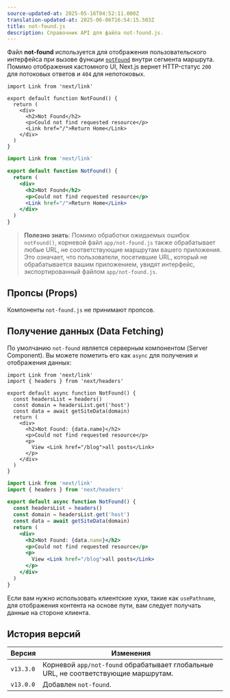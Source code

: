 ```yaml
---
source-updated-at: 2025-05-16T04:52:11.000Z
translation-updated-at: 2025-06-06T16:54:15.503Z
title: not-found.js
description: Справочник API для файла not-found.js.
---
```


Файл **not-found** используется для отображения пользовательского интерфейса при вызове функции [`notFound`](/docs/app/api-reference/functions/not-found) внутри сегмента маршрута. Помимо отображения кастомного UI, Next.js вернет HTTP-статус `200` для потоковых ответов и `404` для непотоковых.

```tsx filename="app/not-found.tsx" switcher
import Link from 'next/link'

export default function NotFound() {
  return (
    <div>
      <h2>Not Found</h2>
      <p>Could not find requested resource</p>
      <Link href="/">Return Home</Link>
    </div>
  )
}
```

```jsx filename="app/blog/not-found.js" switcher
import Link from 'next/link'

export default function NotFound() {
  return (
    <div>
      <h2>Not Found</h2>
      <p>Could not find requested resource</p>
      <Link href="/">Return Home</Link>
    </div>
  )
}
```

> **Полезно знать**: Помимо обработки ожидаемых ошибок `notFound()`, корневой файл `app/not-found.js` также обрабатывает любые URL, не соответствующие маршрутам вашего приложения. Это означает, что пользователи, посетившие URL, который не обрабатывается вашим приложением, увидят интерфейс, экспортированный файлом `app/not-found.js`.

## Пропсы (Props)

Компоненты `not-found.js` не принимают пропсов.

## Получение данных (Data Fetching)

По умолчанию `not-found` является серверным компонентом (Server Component). Вы можете пометить его как `async` для получения и отображения данных:

```tsx filename="app/not-found.tsx" switcher
import Link from 'next/link'
import { headers } from 'next/headers'

export default async function NotFound() {
  const headersList = headers()
  const domain = headersList.get('host')
  const data = await getSiteData(domain)
  return (
    <div>
      <h2>Not Found: {data.name}</h2>
      <p>Could not find requested resource</p>
      <p>
        View <Link href="/blog">all posts</Link>
      </p>
    </div>
  )
}
```

```jsx filename="app/not-found.jsx" switcher
import Link from 'next/link'
import { headers } from 'next/headers'

export default async function NotFound() {
  const headersList = headers()
  const domain = headersList.get('host')
  const data = await getSiteData(domain)
  return (
    <div>
      <h2>Not Found: {data.name}</h2>
      <p>Could not find requested resource</p>
      <p>
        View <Link href="/blog">all posts</Link>
      </p>
    </div>
  )
}
```

Если вам нужно использовать клиентские хуки, такие как `usePathname`, для отображения контента на основе пути, вам следует получать данные на стороне клиента.

## История версий

| Версия    | Изменения                                             |
| --------- | ----------------------------------------------------- |
| `v13.3.0` | Корневой `app/not-found` обрабатывает глобальные URL, не соответствующие маршрутам. |
| `v13.0.0` | Добавлен `not-found`.                                 |